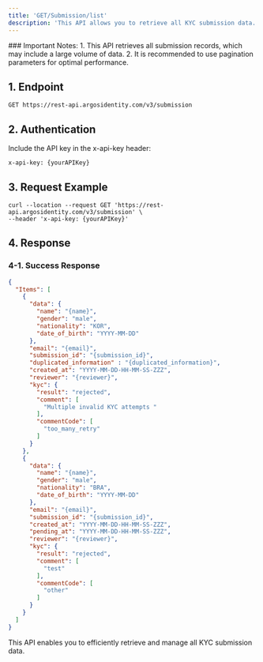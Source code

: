 ```yaml
---
title: 'GET/Submission/list'
description: 'This API allows you to retrieve all KYC submission data. The data includes KYC identity information, KYC results, AML results, rejection reasons and codes, retry reasons and codes, and more.'
---
```


<Warning>
### Important Notes:
1. This API retrieves all submission records, which may include a large volume of data.
2. It is recommended to use pagination parameters for optimal performance.
</Warning>

## 1. Endpoint

```text GET/Submission/list
GET https://rest-api.argosidentity.com/v3/submission
```
## 2. Authentication

Include the API key in the x-api-key header:

```text x-api-key
x-api-key: {yourAPIKey}
```


## 3. Request Example

```curl GET/Submission/list
curl --location --request GET 'https://rest-api.argosidentity.com/v3/submission' \
--header 'x-api-key: {yourAPIKey}'
```

## 4. Response

### 4-1. Success Response  
```json result.json
{
  "Items": [
    {
      "data": {
        "name": "{name}",
        "gender": "male",
        "nationality": "KOR",
        "date_of_birth": "YYYY-MM-DD"
      },
      "email": "{email}",
      "submission_id": "{submission_id}",
      "duplicated_information" : "{duplicated_information}",
      "created_at": "YYYY-MM-DD-HH-MM-SS-ZZZ",
      "reviewer": "{reviewer}",
      "kyc": {
        "result": "rejected",
        "comment": [
          "Multiple invalid KYC attempts "
        ],
        "commentCode": [
          "too_many_retry"
        ]
      }
    },
    {
      "data": {
        "name": "{name}",
        "gender": "male",
        "nationality": "BRA",
        "date_of_birth": "YYYY-MM-DD"
      },
      "email": "{email}",
      "submission_id": "{submission_id}",
      "created_at": "YYYY-MM-DD-HH-MM-SS-ZZZ",
      "pending_at": "YYYY-MM-DD-HH-MM-SS-ZZZ",
      "reviewer": "{reviewer}",
      "kyc": {
        "result": "rejected",
        "comment": [
          "test"
        ],
        "commentCode": [
          "other"
        ]
      }
    }
  ]
}
```
This API enables you to efficiently retrieve and manage all KYC submission data. 